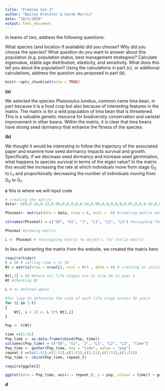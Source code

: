 ```yaml
---
title: "Problem Set 3"
author: "Bailey Kretzler & Sarah Morris"
date: "10/5/2020"
output: html_document
---
```


In teams of two, address the following questions:

What species (and location if available) did you choose? Why did you choose the species?
What question do you want to answer about this population (e.g. population status, best management strategies)?
Calculate eigenvalue, stable age distribution, elasticity, and sensitivity. What does this tell you about the population?
Using the calculations in part (c), or additional calculations, address the question you proposed in part (b).

```r
knitr::opts_chunk$set(echo = TRUE)
```

**(a)**

We selected the species *Phaseoulus lunatus*, common name lima bean, in part because it is a food crop but also because of interesting features in the matrix. The matrix is for a wild population of lima bean that is threatened. This is a valuable genetic resource for biodiversity conservation and varietal improvement in other beans. Within the matrix, it is clear that lima beans have strong seed dormancy that enhance the fitness of the species.

**(b)** 

We thought it would be interesting to follow the trajectory of the associated paper and examine how seed dormancy impacts survival and growth. Specifically, if we decrease seed dormancy and increase seed germination, what happens to species survival in terms of the eigen value? In the matrix this would like increasing the rate at which individuals move from stage G~0~ to L~1~ and proportionally decreasing the number of individuals moving from G~0~ to G~1~. 


**c** this is where we will input code
```r

# creating the matrix
data<- c(0,0.16,0.12,0.08,0,0,0,0,0.14,0.09,0,0,0,0,0,0.01,0,0,0.42,0,0,0.01,0.05,0,28.9,0,0,0,0.16,0.18,104,0,0,0,0,0.25) #data in matrix by column

Phasmat<- matrix(data = data, nrow = 6, ncol =  6) #creating matrix and inputting above data

colnames(Phasmat) = c("G0", "G1", "J", "L1", "L2", "L3") #assigning the life stage IDs to the column names

Phasmat #viewing matrix

L <- Phasmat # reassigning matrix to object L for leslie matrix

```

In lieu of extracting the matrix from the website, we created the matrix here.

```r
require(tidyr)
t = 50 # setting time = to 50
Nt = matrix(nrow = nrow(L), ncol = t+1 , data = 0) # creating an initial population matrix

Nt[,1] = 50 #where all life stages are at size 50 in year 1
Nt #checking Nt

L # as defined above

#for loop to determine the size of each life stage across 50 years
for (i in 1:t)
{
	Nt[, i + 1] <- L %*% Nt[,i]
}

Pop <- t(Nt)

time =c(1:51)
Pop_time <- as.data.frame(cbind(Pop, time))
colnames(Pop_time) = c("G0", "G1", "J", "L1", "L2", "L3", "time")
Pop_time <- gather(Pop_time, key = "time", value = "pop")
repeat_t =c(c(1:51),c(1:51),c(1:51),c(1:51),c(1:51),c(1:51))
Pop_time <- cbind(Pop_time, repeat_t)

require(ggplot2)

ggplot(data = Pop_time, aes(x = repeat_t, y = pop, colour = time)) + geom_point()

```



**d**
